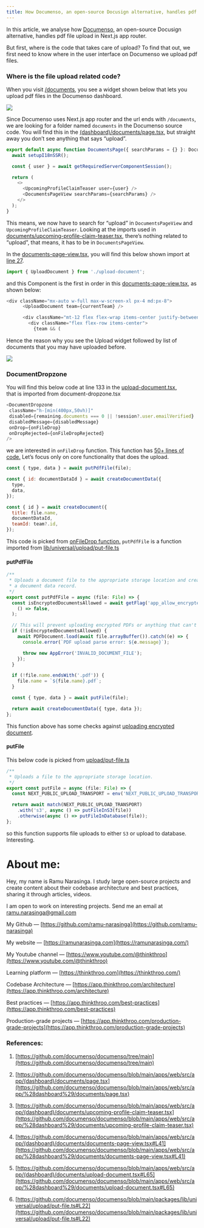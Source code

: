 ```yaml
---
title: How Documenso, an open-source Docusign alternative, handles pdf file upload in Next.js?
---
```


In this article, we analyse how [Documenso](https://github.com/documenso/documenso/blob/main/apps/web/src/app/%28dashboard%29/documents/upload-document.tsx#L65)[,](https://github.com/documenso/documenso/blob/main/apps/web/src/app/%28dashboard%29/documents/upload-document.tsx#L65%29,) an open-source Docusign alternative, handles pdf file upload in Next.js app router.

But first, where is the code that takes care of upload? To find that out, we first need to know where in the user interface on Documenso we upload pdf files.

### Where is the file upload related code?

When you visit [/documents](https://app.documenso.com/documents), you see a widget shown below that lets you   
upload pdf files in the Documenso dashboard.

![](https://cdn-images-1.medium.com/max/1600/1*pNvloo-Sx81qc6tAhAEFpA.png)

Since Documenso uses Next.js app router and the url ends with `/documents`, we are looking for a folder named `documents` in the Documenso source code. You will find this in the [(dashboard)/documents/page.tsx](https://github.com/documenso/documenso/blob/main/apps/web/src/app/%28dashboard%29/documents/page.tsx), but straight away you don’t see anything that says “upload”.

```js
export default async function DocumentsPage({ searchParams = {} }: DocumentsPageProps) {
  await setupI18nSSR();

  const { user } = await getRequiredServerComponentSession();

  return (
    <>
      <UpcomingProfileClaimTeaser user={user} />
      <DocumentsPageView searchParams={searchParams} />
    </>
  );
}
```

This means, we now have to search for “upload” in `DocumentsPageView` and `UpcomingProfileClaimTeaser`. Looking at the imports used in [documents/upcoming-profile-claim-teaser.tsx](https://github.com/documenso/documenso/blob/main/apps/web/src/app/%28dashboard%29/documents/upcoming-profile-claim-teaser.tsx)[,](https://github.com/documenso/documenso/blob/main/apps/web/src/app/%28dashboard%29/documents/upcoming-profile-claim-teaser.tsx%29,) there’s nothing related to “upload”, that means, it has to be in `DocumentsPageView`.

In the [documents-page-view.tsx](https://github.com/documenso/documenso/blob/main/apps/web/src/app/%28dashboard%29/documents/documents-page-view.tsx#L41)[,](https://github.com/documenso/documenso/blob/main/apps/web/src/app/%28dashboard%29/documents/documents-page-view.tsx#L41%29,) you will find this below shown import at [line 27](https://github.com/documenso/documenso/blob/main/apps/web/src/app/%28dashboard%29/documents/documents-page-view.tsx#L27).

```js
import { UploadDocument } from './upload-document';
```

and this Component is the first in order in this [documents-page-view.tsx](https://github.com/documenso/documenso/blob/main/apps/web/src/app/%28dashboard%29/documents/documents-page-view.tsx#L102C5-L107C21), as shown below:

```js
<div className="mx-auto w-full max-w-screen-xl px-4 md:px-8">
      <UploadDocument team={currentTeam} />

      <div className="mt-12 flex flex-wrap items-center justify-between gap-x-4 gap-y-8">
        <div className="flex flex-row items-center">
          {team && (
```

Hence the reason why you see the Upload widget followed by list of documents that you may have uploaded before.

![](https://cdn-images-1.medium.com/max/1600/1*P5EDROYdr-c70LQBuX9dcw.png)

### DocumentDropzone

You will find this below code at line 133 in the [upload-document.tsx](https://github.com/documenso/documenso/blob/main/apps/web/src/app/%28dashboard%29/documents/upload-document.tsx#L133C8-L133C24)[,](https://github.com/documenso/documenso/blob/main/apps/web/src/app/%28dashboard%29/documents/upload-document.tsx#L133C8-L133C24%29,)  
that is imported from document-dropzone.tsx

```js
<DocumentDropzone
 className="h-[min(400px,50vh)]"
 disabled={remaining.documents === 0 || !session?.user.emailVerified}
 disabledMessage={disabledMessage}
 onDrop={onFileDrop}
 onDropRejected={onFileDropRejected}
/>
```

we are interested in `onFileDrop` function. This function has [50+ lines of code](https://github.com/documenso/documenso/blob/main/apps/web/src/app/%28dashboard%29/documents/upload-document.tsx#L61-L120)[.](https://github.com/documenso/documenso/blob/main/apps/web/src/app/%28dashboard%29/documents/upload-document.tsx#L61-L120%29.) Let’s focus only on core functionality that does the upload.

```js
const { type, data } = await putPdfFile(file);

const { id: documentDataId } = await createDocumentData({
  type,
  data,
});

const { id } = await createDocument({
  title: file.name,
  documentDataId,
  teamId: team?.id,
});
```

This code is picked from [onFileDrop function](https://github.com/documenso/documenso/blob/main/apps/web/src/app/%28dashboard%29/documents/upload-document.tsx#L65C7-L76C10)[.](https://github.com/documenso/documenso/blob/main/apps/web/src/app/%28dashboard%29/documents/upload-document.tsx#L65C7-L76C10%29.) `putPdfFile` is a function imported from [lib/universal/upload/put-file.ts](https://github.com/documenso/documenso/blob/main/packages/lib/universal/upload/put-file.ts#L22)

#### putPdfFile

```js
/**
 * Uploads a document file to the appropriate storage location and creates
 * a document data record.
 */
export const putPdfFile = async (file: File) => {
  const isEncryptedDocumentsAllowed = await getFlag('app_allow_encrypted_documents').catch(
    () => false,
  );

  // This will prevent uploading encrypted PDFs or anything that can't be opened.
  if (!isEncryptedDocumentsAllowed) {
    await PDFDocument.load(await file.arrayBuffer()).catch((e) => {
      console.error(`PDF upload parse error: ${e.message}`);

      throw new AppError('INVALID_DOCUMENT_FILE');
    });
  }

  if (!file.name.endsWith('.pdf')) {
    file.name = `${file.name}.pdf`;
  }

  const { type, data } = await putFile(file);

  return await createDocumentData({ type, data });
};
```

This function above has some checks against [uploading encrypted document](https://github.com/documenso/documenso/blob/main/packages/lib/universal/upload/put-file.ts#L28).

#### putFile

This below code is picked from [upload/put-file.ts](https://github.com/documenso/documenso/blob/main/packages/lib/universal/upload/put-file.ts#L48)

```js
/**
 * Uploads a file to the appropriate storage location.
 */
export const putFile = async (file: File) => {
  const NEXT_PUBLIC_UPLOAD_TRANSPORT = env('NEXT_PUBLIC_UPLOAD_TRANSPORT');

  return await match(NEXT_PUBLIC_UPLOAD_TRANSPORT)
    .with('s3', async () => putFileInS3(file))
    .otherwise(async () => putFileInDatabase(file));
};
```

so this function supports file uploads to either `S3` or upload to database. Interesting.

# **About me:**

Hey, my name is Ramu Narasinga. I study large open-source projects and create content about their codebase architecture and best practices, sharing it through articles, videos.

I am open to work on interesting projects. Send me an email at ramu.narasinga@gmail.com

My Github — [https://github.com/ramu-narasinga](https://github.com/ramu-narasinga)

My website — [https://ramunarasinga.com](https://ramunarasinga.com/)

My Youtube channel — [https://www.youtube.com/@thinkthroo](https://www.youtube.com/@thinkthroo)

Learning platform — [https://thinkthroo.com](https://thinkthroo.com/)

Codebase Architecture — [https://app.thinkthroo.com/architecture](https://app.thinkthroo.com/architecture)

Best practices — [https://app.thinkthroo.com/best-practices](https://app.thinkthroo.com/best-practices)

Production-grade projects — [https://app.thinkthroo.com/production-grade-projects](https://app.thinkthroo.com/production-grade-projects)

### References:

1. [https://github.com/documenso/documenso/tree/main](https://github.com/documenso/documenso/tree/main)
    
2. [https://github.com/documenso/documenso/blob/main/apps/web/src/app/(dashboard)/documents/page.tsx](https://github.com/documenso/documenso/blob/main/apps/web/src/app/%28dashboard%29/documents/page.tsx)
    
3. [https://github.com/documenso/documenso/blob/main/apps/web/src/app/(dashboard)/documents/upcoming-profile-claim-teaser.tsx](https://github.com/documenso/documenso/blob/main/apps/web/src/app/%28dashboard%29/documents/upcoming-profile-claim-teaser.tsx)
    
4. [https://github.com/documenso/documenso/blob/main/apps/web/src/app/(dashboard)/documents/documents-page-view.tsx#L41](https://github.com/documenso/documenso/blob/main/apps/web/src/app/%28dashboard%29/documents/documents-page-view.tsx#L41)
    
5. [https://github.com/documenso/documenso/blob/main/apps/web/src/app/(dashboard)/documents/upload-document.tsx#L65](https://github.com/documenso/documenso/blob/main/apps/web/src/app/%28dashboard%29/documents/upload-document.tsx#L65)
    
6. [https://github.com/documenso/documenso/blob/main/packages/lib/universal/upload/put-file.ts#L22](https://github.com/documenso/documenso/blob/main/packages/lib/universal/upload/put-file.ts#L22)